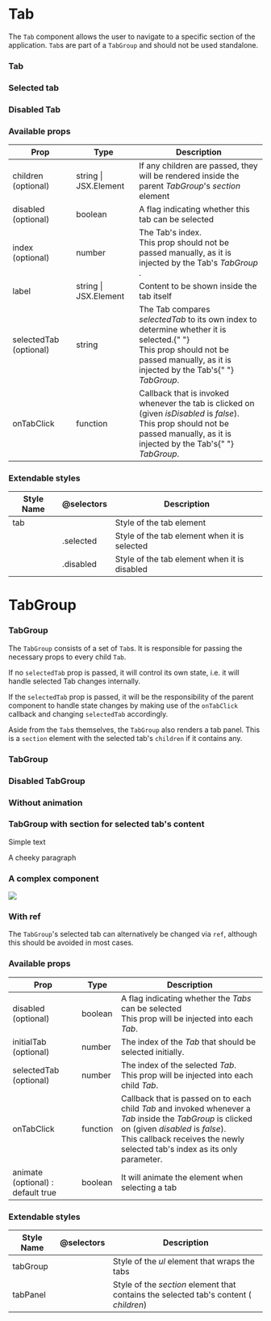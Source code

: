 
<Meta title="Components| Tab" />

# Tab

The `Tab` component allows the user to navigate to a specific section of the application.
`Tab`s are part of a `TabGroup` and should not be used standalone.

### Tab

<Preview>
  <Story name="Tab">
    <Tab label="Tab" />
  </Story>
</Preview>

### Selected tab

<Preview>
  <Story name="Selected tab">
    <div style={{ width: "60px" }}>
      <Tab label="Tab" index={0} selectedTab={0} />
    </div>
  </Story>
</Preview>

### Disabled Tab

<Preview>
  <Story name="Disabled Tab">
    <Tab label="Tab" disabled />
  </Story>
</Preview>

### Available props

<table width="100%">
  <thead>
    <tr>
      <th>Prop</th>
      <th>Type</th>
      <th>Description</th>
    </tr>
  </thead>
  <tbody>
    <tr>
      <td>children (optional)</td>
      <td>string | JSX.Element</td>
      <td>
        If any children are passed, they will be rendered inside the parent
        <i> TabGroup</i>'s <i>section</i> element
      </td>
    </tr>
    <tr>
      <td>disabled (optional)</td>
      <td>boolean</td>
      <td>A flag indicating whether this tab can be selected</td>
    </tr>
    <tr>
      <td>index (optional)</td>
      <td>number</td>
      <td>
        The Tab's index.
        <br /> This prop should not be passed manually, as it is injected by the Tab's <i>
          TabGroup
        </i>.
      </td>
    </tr>
    <tr>
      <td>label</td>
      <td>string | JSX.Element</td>
      <td>Content to be shown inside the tab itself</td>
    </tr>
    <tr>
      <td>selectedTab (optional)</td>
      <td>string</td>
      <td>
        The Tab compares <i>selectedTab</i> to its own index to determine whether it is selected.{" "}
        <br /> This prop should not be passed manually, as it is injected by the Tab's{" "}
        <i>TabGroup</i>.
      </td>
    </tr>
    <tr>
      <td>onTabClick</td>
      <td>function</td>
      <td>
        Callback that is invoked whenever the tab is clicked on (given
        <i> isDisabled</i> is <i>false</i>).
        <br /> This prop should not be passed manually, as it is injected by the Tab's{" "}
        <i>TabGroup</i>.
      </td>
    </tr>
  </tbody>
</table>

### Extendable styles

<table width="100%">
  <thead>
    <tr>
      <th>Style Name</th>
      <th>@selectors</th>
      <th>Description</th>
    </tr>
  </thead>
  <tbody>
    <tr>
      <td>tab</td>
      <td></td>
      <td>Style of the tab element</td>
    </tr>
    <tr>
      <td></td>
      <td>.selected</td>
      <td>Style of the tab element when it is selected</td>
    </tr>
    <tr>
      <td></td>
      <td>.disabled</td>
      <td>Style of the tab element when it is disabled</td>
    </tr>
  </tbody>
</table>

# TabGroup

### TabGroup

The `TabGroup` consists of a set of `Tab`s. It is responsible for passing the necessary props to every child `Tab`.

If no `selectedTab` prop is passed, it will control its own state, i.e. it will handle selected Tab changes internally.

If the `selectedTab` prop is passed, it will be the responsibility of the parent component to handle state changes by making use of the `onTabClick` callback and changing `selectedTab` accordingly.

Aside from the `Tab`s themselves, the `TabGroup` also renders a tab panel. This is a `section` element with the selected tab's `children` if it contains any.

### TabGroup

<Preview>
  <Story name="TabGroup">
    <TabGroup initialTab={2}>
      <Tab label="Tab 1" />
      <Tab label="Tab 2" />
      <Tab label="Tab 3 with text" />
      <Tab label="Tab 1" />
      <Tab label="Tab 2" />
      <Tab label="Tab 3 with text" />
      <Tab label="Tab 1" />
      <Tab label="Tab 2" />
      <Tab label="Tab 3 with text" />
      <Tab label="Tab 1" />
      <Tab label="Tab 2" />
      <Tab label="Tab 3 with text" />
    </TabGroup>
  </Story>
</Preview>

### Disabled TabGroup

<Preview>
  <Story name="Disabled TabGroup">
    <TabGroup disabled>
      <Tab label="Tab 1" />
      <Tab label="Tab 2" />
      <Tab label="Tab 3" />
    </TabGroup>
  </Story>
</Preview>

### Without animation

<Preview>
  <Story name="Without animation">
    <TabGroup animate={false}>
      <Tab label="Tab 1" />
      <Tab label="Tab 2" />
      <Tab label="Tab 3" />
    </TabGroup>
  </Story>
</Preview>

### TabGroup with section for selected tab's content

<Preview>
  <Story name="TabGroup with section for selected tab content">
    <TabGroup>
      <Tab label="Tab 1">Simple text</Tab>
      <Tab label="Tab 2">
        <p>A cheeky paragraph</p>
      </Tab>
      <Tab label="Tab 3">
        <div>
          <h3>A complex component</h3>
          <img src="https://c.ststat.net/content/EntImg/Tour/complex--1703017950-300x300.jpg" />
        </div>
      </Tab>
    </TabGroup>
  </Story>
</Preview>

### With ref

The `TabGroup`'s selected tab can alternatively be changed via `ref`, although this should be avoided in most cases.

<Story name="TabGroup with ref">
  <TabGroupRefExample />
</Story>

### Available props

<table width="100%">
  <thead>
    <tr>
      <th>Prop</th>
      <th>Type</th>
      <th>Description</th>
    </tr>
  </thead>
  <tbody>
    <tr>
      <td>disabled (optional)</td>
      <td>boolean</td>
      <td>
        A flag indicating whether the <i>Tabs</i> can be selected
        <br />
        This prop will be injected into each <i>Tab</i>.
      </td>
    </tr>
    <tr>
      <td>initialTab (optional)</td>
      <td>number</td>
      <td>
        The index of the <i>Tab</i> that should be selected initially.
      </td>
    </tr>
    <tr>
      <td>selectedTab (optional)</td>
      <td>number</td>
      <td>
        The index of the selected <i>Tab</i>.
        <br />
        This prop will be injected into each child <i>Tab</i>.
      </td>
    </tr>
    <tr>
      <td>onTabClick</td>
      <td>function</td>
      <td>
        Callback that is passed on to each child <i>Tab</i> and invoked whenever a <i>Tab</i> inside
        the <i>TabGroup</i> is clicked on (given
        <i> disabled</i> is <i>false</i>).
        <br />
        This callback receives the newly selected tab's index as its only parameter.
      </td>
    </tr>
    <tr>
      <td>animate (optional) : default true</td>
      <td>boolean</td>
      <td>It will animate the element when selecting a tab</td>
    </tr>
  </tbody>
</table>

### Extendable styles

<table width="100%">
  <thead>
    <tr>
      <th>Style Name</th>
      <th>@selectors</th>
      <th>Description</th>
    </tr>
  </thead>
  <tbody>
    <tr>
      <td>tabGroup</td>
      <td></td>
      <td>
        Style of the <i>ul</i> element that wraps the tabs
      </td>
    </tr>
    <tr>
      <td>tabPanel</td>
      <td></td>
      <td>
        Style of the <i>section</i> element that contains the selected tab's content (
        <i>children</i>)
      </td>
    </tr>
  </tbody>
</table>
